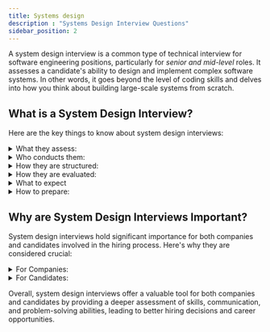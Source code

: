 ```yaml
---
title: Systems design
description : "Systems Design Interview Questions"
sidebar_position: 2
---
```




A system design interview is a common type of technical interview for software engineering positions, particularly for *senior and mid-level* roles.
It assesses a candidate's ability to design and implement complex software systems. In other words, it goes beyond the level of coding skills and delves into how you think about building large-scale systems from scratch.

## What is a System Design Interview?

Here are the key things to know about system design interviews:

<details>
    <summary>What they assess:</summary>
    - System design interviews evaluate your ability to think critically, solve problems creatively, and communicate
    your ideas effectively. They also assess your knowledge of various system design concepts, such as scalability,
    reliability, and fault tolerance.
</details>

<details>
    <summary>Who conducts them:</summary>
    - System design interviews are typically conducted by senior engineers or engineering managers. They may also be
    conducted by a panel of interviewers, including engineers from different teams or departments.
</details>

<details>
    <summary>How they are structured:</summary>
    - System design interviews are typically structured as a series of questions and discussions. The interviewer(s)
    will ask you to design a system, such as a social media platform or an e-commerce website, and then discuss your
    design choices and trade-offs.
</details>

<details>
    <summary>How they are evaluated:</summary>
    - System design interviews are evaluated based on the quality of your design, your ability to explain your design
    choices, and your ability to handle edge cases and trade-offs.
</details>

<details>
    <summary>What to expect</summary>
    - You will typically be given a high-level problem statement, such as "Design a Twitter-like system" or "Design a
    photo-sharing app." You will then need to ask clarifying questions, brainstorm different solutions, and present your
    design to the interviewer(s). Be prepared to discuss the trade-offs of your design choices and how you would handle
    different edge cases.
</details>

<details>
    <summary>How to prepare:</summary>
    - There are many resources available to help you prepare for system design interviews, including books, online
    courses, and mock interviews. It is also important to practice your communication skills and be able to think on
    your feet.

    Here are some additional tips for preparing for a system design interview:
    - **Start with the basics:** Make sure you have a strong understanding of fundamental system design concepts, such
    as scalability, reliability, and fault tolerance.
    - **Practice different types of systems:** There are many different types of systems, so it is helpful to practice
    designing different types, such as social media platforms, e-commerce systems, and data pipelines.
    - **Focus on communication:** Be clear, concise, and articulate in your communication. Be able to explain your
    design choices in a way that is easy for the interviewer to understand.
    - **Don't be afraid to ask questions:** It is perfectly normal to ask clarifying questions during the interview.
    This shows that you are engaged in the process and that you are thinking critically about the problem.
    - **Be confident:** Even if you don't have all the answers, be confident in your approach and your ability to learn.
    With some preparation and practice, you can succeed in your system design interview.
</details>

## Why are System Design Interviews Important?
System design interviews hold significant importance for both companies and candidates involved in the hiring process. Here's why they are considered crucial:

<details>
    <summary>For Companies:</summary>
    - Assess real-world problem-solving: Unlike coding interviews that focus on specific algorithms, system design
    interviews evaluate a candidate's ability to solve complex, open-ended problems similar to those they'd encounter on
    the job. This helps companies identify individuals who can think critically, make trade-offs, and design scalable
    and efficient systems.
    - Evaluate big-picture thinking: These interviews go beyond technical skills and assess a candidate's ability to see
    the bigger picture, understand system-level constraints, and make decisions considering various factors like
    performance, reliability, and cost. This ensures companies hire individuals who can contribute strategically to
    large-scale projects.
    - Identify communication and collaboration skills: System design often involves explaining complex ideas and
    collaborating with teammates. The interview process allows companies to observe how a candidate communicates their
    design choices, addresses questions, and incorporates feedback – crucial skills for successful teamwork.
    - Predict job performance: Studies suggest a strong correlation between performance in system design interviews and
    on-the-job success, especially for senior roles. By simulating real-world design challenges, companies can make
    informed hiring decisions that translate into higher team effectiveness and project success.
</details>

<details>
    <summary>For Candidates:</summary>
    - Showcase valuable skills: System design interviews offer candidates a platform to showcase their problem-solving
    skills, technical knowledge, and ability to think creatively. This can set them apart from other applicants and
    significantly improve their chances of landing their dream job.
    - Gain valuable experience: Even if not successful in a particular interview, candidates gain valuable experience by
    practicing system design thinking, analyzing requirements, and presenting their solutions. This prepares them for
    future interviews and enhances their overall technical competency.
    - Identify areas for improvement: The feedback received during the interview process helps candidates identify areas
    where they can strengthen their skills and knowledge. This self-awareness allows them to focus their learning and
    become more competitive in the job market.
    - Understand company culture and expectations: Participating in system design interviews provides candidates with a
    glimpse into the company's culture, technical stack, and expectations for its engineers. This allows them to make
    informed decisions about whether the company aligns with their career goals and interests.
</details>

Overall, system design interviews offer a valuable tool for both companies and candidates by providing a deeper assessment of skills, communication, and problem-solving abilities, leading to better hiring decisions and career opportunities.

